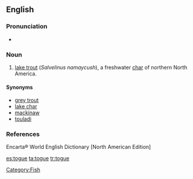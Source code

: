 ==English==

===Pronunciation===
* {{IPA|/toʊɡ/}}

===Noun===
{{en-noun|togue}}

# [[lake trout]] (''Salvelinus namaycush''), a freshwater [[char]] of northern North America.

====Synonyms====
* [[grey trout]]
* [[lake char]]
* [[mackinaw]]
* [[touladi]]

===References===
Encarta® World English Dictionary [North American Edition]

[[Category:Fish]]

[[es:togue]]
[[ta:togue]]
[[tr:togue]]